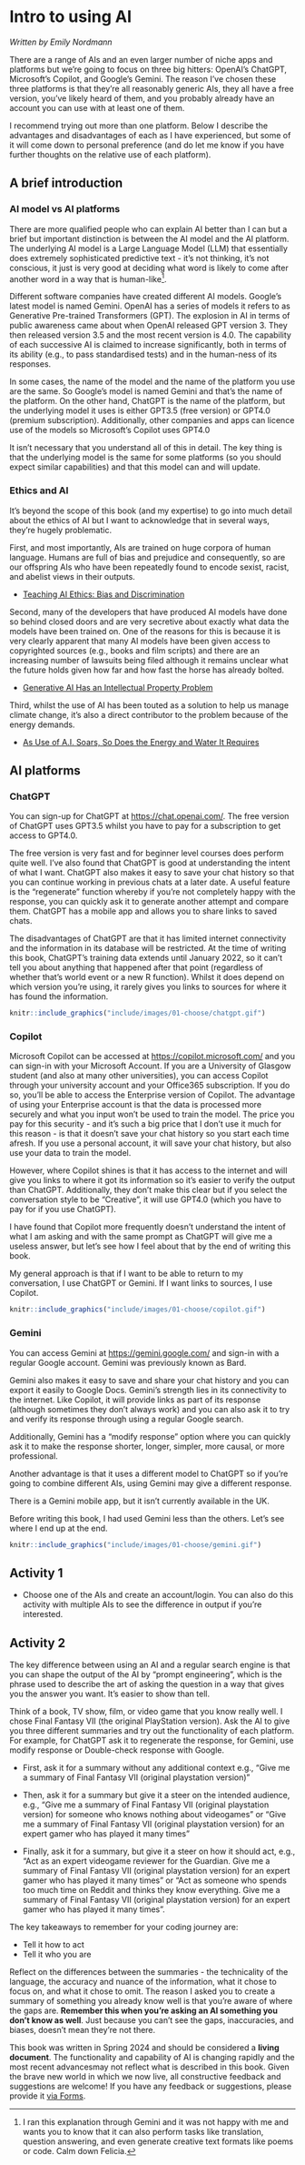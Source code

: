 # Intro to using AI

*Written by Emily Nordmann*

There are a range of AIs and an even larger number of niche apps and platforms but we're going to focus on three big hitters: OpenAI's ChatGPT, Microsoft's Copilot, and Google's Gemini. The reason I've chosen these three platforms is that they're all reasonably generic AIs, they all have a free version, you've likely heard of them, and you probably already have an account you can use with at least one of them.

I recommend trying out more than one platform. Below I describe the advantages and disadvantages of each as I have experienced, but some of it will come down to personal preference (and do let me know if you have further thoughts on the relative use of each platform).

## A brief introduction

### AI model vs AI platforms

There are more qualified people who can explain AI better than I can but a brief but important distinction is between the AI model and the AI platform. The underlying AI model is a Large Language Model (LLM) that essentially does extremely sophisticated predictive text - it's not thinking, it's not conscious, it just is very good at deciding what word is likely to come after another word in a way that is human-like[^01-choose-1].

[^01-choose-1]: I ran this explanation through Gemini and it was not happy with me and wants you to know that it can also perform tasks like translation, question answering, and even generate creative text formats like poems or code. Calm down Felicia.

Different software companies have created different AI models. Google's latest model is named Gemini. OpenAI has a series of models it refers to as Generative Pre-trained Transformers (GPT). The explosion in AI in terms of public awareness came about when OpenAI released GPT version 3. They then released version 3.5 and the most recent version is 4.0. The capability of each successive AI is claimed to increase significantly, both in terms of its ability (e.g., to pass standardised tests) and in the human-ness of its responses.

In some cases, the name of the model and the name of the platform you use are the same. So Google's model is named Gemini and that's the name of the platform. On the other hand, ChatGPT is the name of the platform, but the underlying model it uses is either GPT3.5 (free version) or GPT4.0 (premium subscription). Additionally, other companies and apps can licence use of the models so Microsoft's Copilot uses GPT4.0

It isn't necessary that you understand all of this in detail. The key thing is that the underlying model is the same for some platforms (so you should expect similar capabilities) and that this model can and will update.

### Ethics and AI

It's beyond the scope of this book (and my expertise) to go into much detail about the ethics of AI but I want to acknowledge that in several ways, they're hugely problematic.

First, and most importantly, AIs are trained on huge corpora of human language. Humans are full of bias and prejudice and consequently, so are our offspring AIs who have been repeatedly found to encode sexist, racist, and abelist views in their outputs.

-   [Teaching AI Ethics: Bias and Discrimination](https://leonfurze.com/2023/03/06/teaching-ai-ethics-bias-and-discrimination/)

Second, many of the developers that have produced AI models have done so behind closed doors and are very secretive about exactly what data the models have been trained on. One of the reasons for this is because it is very clearly apparent that many AI models have been given access to copyrighted sources (e.g., books and film scripts) and there are an increasing number of lawsuits being filed although it remains unclear what the future holds given how far and how fast the horse has already bolted.

-   [Generative AI Has an Intellectual Property Problem](https://hbr.org/2023/04/generative-ai-has-an-intellectual-property-problem)

Third, whilst the use of AI has been touted as a solution to help us manage climate change, it's also a direct contributor to the problem because of the energy demands.

- [As Use of A.I. Soars, So Does the Energy and Water It Requires](https://e360.yale.edu/features/artificial-intelligence-climate-energy-emissions)

## AI platforms

### ChatGPT

You can sign-up for ChatGPT at <https://chat.openai.com/>. The free version of ChatGPT uses GPT3.5 whilst you have to pay for a subscription to get access to GPT4.0.

The free version is very fast and for beginner level courses does perform quite well. I've also found that ChatGPT is good at understanding the intent of what I want. ChatGPT also makes it easy to save your chat history so that you can continue working in previous chats at a later date. A useful feature is the "regenerate" function whereby if you're not completely happy with the response, you can quickly ask it to generate another attempt and compare them. ChatGPT has a mobile app and allows you to share links to saved chats.

The disadvantages of ChatGPT are that it has limited internet connectivity and the information in its database will be restricted. At the time of writing this book, ChatGPT's training data extends until January 2022, so it can't tell you about anything that happened after that point (regardless of whether that's world event or a new R function). Whilst it does depend on which version you're using, it rarely gives you links to sources for where it has found the information.

```r

knitr::include_graphics("include/images/01-choose/chatgpt.gif")

```


### Copilot

Microsoft Copilot can be accessed at <https://copilot.microsoft.com/> and you can sign-in with your Microsoft Account. If you are a University of Glasgow student (and also at many other universities), you can access Copilot through your university account and your Office365 subscription. If you do so, you'll be able to access the Enterprise version of Copilot. The advantage of using your Enterprise account is that the data is processed more securely and what you input won't be used to train the model. The price you pay for this security - and it's such a big price that I don't use it much for this reason - is that it doesn't save your chat history so you start each time afresh. If you use a personal account, it will save your chat history, but also use your data to train the model.

However, where Copilot shines is that it has access to the internet and will give you links to where it got its information so it's easier to verify the output than ChatGPT. Additionally, they don't make this clear but if you select the conversation style to be "Creative", it will use GPT4.0 (which you have to pay for if you use ChatGPT). 

I have found that Copilot more frequently doesn't understand the intent of what I am asking and with the same prompt as ChatGPT will give me a useless answer, but let's see how I feel about that by the end of writing this book.

My general approach is that if I want to be able to return to my conversation, I use ChatGPT or Gemini. If I want links to sources, I use Copilot.

```r

knitr::include_graphics("include/images/01-choose/copilot.gif")

```


### Gemini

You can access Gemini at <https://gemini.google.com/> and sign-in with a regular Google account. Gemini was previously known as Bard.

Gemini also makes it easy to save and share your chat history and you can export it easily to Google Docs. Gemini's strength lies in its connectivity to the internet. Like Copilot, it will provide links as part of its response (although sometimes they don't always work) and you can also ask it to try and verify its response through using a regular Google search.

Additionally, Gemini has a "modify response" option where you can quickly ask it to make the response shorter, longer, simpler, more causal, or more professional.

Another advantage is that it uses a different model to ChatGPT so if you're going to combine different AIs, using Gemini may give a different response.

There is a Gemini mobile app, but it isn't currently available in the UK.

Before writing this book, I had used Gemini less than the others. Let's see where I end up at the end. 

```r

knitr::include_graphics("include/images/01-choose/gemini.gif")

```


## Activity 1

-   Choose one of the AIs and create an account/login. You can also do this activity with multiple AIs to see the difference in output if you're interested.

## Activity 2

The key difference between using an AI and a regular search engine is that you can shape the output of the AI by "prompt engineering", which is the phrase used to describe the art of asking the question in a way that gives you the answer you want. It's easier to show than tell.

Think of a book, TV show, film, or video game that you know really well. I chose Final Fantasy VII (the original PlayStation version). Ask the AI to give you three different summaries and try out the functionality of each platform. For example, for ChatGPT ask it to regenerate the response, for Gemini, use modify response or Double-check response with Google.

-   First, ask it for a summary without any additional context e.g., "Give me a summary of Final Fantasy VII (original playstation version)"

-   Then, ask it for a summary but give it a steer on the intended audience, e.g., "Give me a summary of Final Fantasy VII (original playstation version) for someone who knows nothing about videogames" or "Give me a summary of Final Fantasy VII (original playstation version) for an expert gamer who has played it many times"
-   Finally, ask it for a summary, but give it a steer on how it should act, e.g., "Act as an expert videogame reviewer for the Guardian. Give me a summary of Final Fantasy VII (original playstation version) for an expert gamer who has played it many times" or "Act as someone who spends too much time on Reddit and thinks they know everything. Give me a summary of Final Fantasy VII (original playstation version) for an expert gamer who has played it many times".

The key takeaways to remember for your coding journey are:

* Tell it how to act
* Tell it who you are

Reflect on the differences between the summaries - the technicality of the language, the accuracy and nuance of the information, what it chose to focus on, and what it chose to omit. The reason I asked you to create a summary of something you already know well is that you're aware of where the gaps are. **Remember this when you're asking an AI something you don't know as well**. Just because you can't see the gaps, inaccuracies, and biases, doesn't mean they're not there. 

::: {.callout-caution}
This book was written in Spring 2024 and should be considered a **living document**. The functionality and capability of AI is changing rapidly and the most recent advancesmay not reflect what is described in this book. Given the brave new world in which we now live, all constructive feedback and suggestions are welcome! If you have any feedback or suggestions, please provide it [via Forms](https://forms.office.com/Pages/ResponsePage.aspx?id=KVxybjp2UE-B8i4lTwEzyKAHhjrab3lLkx60RR1iKjNUM0VCMUUxUUFLMTdNM0JTS09PSDg2SFQ3US4u).
:::
